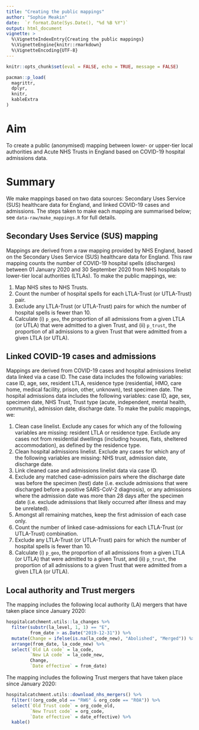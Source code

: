 ```yaml
---
title: "Creating the public mappings"
author: "Sophie Meakin"
date:  `r format.Date(Sys.Date(), "%d %B %Y")`
output: html_document
vignette: >
  %\VignetteIndexEntry{Creating the public mappings}
  %\VignetteEngine{knitr::rmarkdown}
  %\VignetteEncoding{UTF-8}
---
```


```r

knitr::opts_chunk$set(eval = FALSE, echo = TRUE, message = FALSE)

pacman::p_load(
  magrittr,
  dplyr,
  knitr,
  kableExtra
)

```

# Aim

To create a public (anonymised) mapping between lower- or upper-tier local authorities and Acute NHS Trusts in England based on COVID-19 hospital admissions data.

# Summary

We make mappings based on two data sources: Secondary Uses Service (SUS) healthcare data for England, and linked COVID-19 cases and admissions. The steps taken to make each mapping are summarised below; see `data-raw/make_mappings.R` for full details.

## Secondary Uses Service (SUS) mapping

Mappings are derived from a raw mapping provided by NHS England, based on the Secondary Uses Service (SUS) healthcare data for England. This raw mapping counts the number of COVID-19 hospital spells (discharges) between 01 January 2020 and 30 September 2020 from NHS hospitals to lower-tier local authorities (LTLAs). To make the public mappings, we:

1.  Map NHS sites to NHS Trusts.
2.  Count the number of hospital spells for each LTLA-Trust (or UTLA-Trust) pair.
3.  Exclude any LTLA-Trust (or UTLA-Trust) pairs for which the number of hospital spells is fewer than 10.
4.  Calculate (i) `p_geo`, the proportion of all admissions from a given LTLA (or UTLA) that were admitted to a given Trust, and (ii) `p_trust`, the proportion of all admissions to a given Trust that were admitted from a given LTLA (or UTLA).

## Linked COVID-19 cases and admissions

Mappings are derived from COVID-19 cases and hospital admissions linelist data linked via a case ID. The case data includes the following variables: case ID, age, sex, resident LTLA, residence type (residential, HMO, care home, medical facility, prison, other, unknown), test specimen date. The hospital admissions data includes the following variables: case ID, age, sex, specimen date, NHS Trust, Trust type (acute, independent, mental health, community), admission date, discharge date. To make the public mappings, we:

1.  Clean case linelist. Exclude any cases for which any of the following variables are missing: resident LTLA or residence type. Exclude any cases not from residential dwellings (including houses, flats, sheltered accommodation), as defined by the residence type.
2.  Clean hospital admissions linelist. Exclude any cases for which any of the following variables are missing: NHS trust, admission date, discharge date.
3.  Link cleaned case and admissions linelist data via case ID.
4.  Exclude any matched case-admission pairs where the discharge date was before the specimen (test) date (i.e. exclude admissions that were discharged before a positive SARS-CoV-2 diagnosis), or any admissions where the admission date was more than 28 days after the specimen date (i.e. exclude admissions that likely occurred after illness and may be unrelated).
5.  Amongst all remaining matches, keep the first admission of each case only.
6.  Count the number of linked case-admissions for each LTLA-Trust (or UTLA-Trust) combination.
7.  Exclude any LTLA-Trust (or UTLA-Trust) pairs for which the number of hospital spells is fewer than 10.
8.  Calculate (i) `p_geo`, the proportion of all admissions from a given LTLA (or UTLA) that were admitted to a given Trust, and (ii) `p_trust`, the proportion of all admissions to a given Trust that were admitted from a given LTLA (or UTLA).


## Local authority and Trust mergers

The mapping includes the following local authority (LA) mergers that have taken place since January 2020:

```r

hospitalcatchment.utils::la_changes %>%
  filter(substr(la_level, 1, 1) == "E",
         from_date > as.Date("2019-12-31")) %>%
  mutate(Change = ifelse(is.na(la_code_new), "Abolished", "Merged")) %>%
  arrange(from_date, la_code_new) %>%
  select(`Old LA code` = la_code,
         `New LA code` = la_code_new,
         Change,
         `Date effective` = from_date)

```

The mapping includes the following Trust mergers that have taken place since January 2020:

```r

hospitalcatchment.utils::download_nhs_mergers() %>%
  filter(!(org_code_old == "RW6" & org_code == "R0A")) %>%
  select(`Old Trust code` = org_code_old,
         `New Trust code` = org_code,
         `Date effective` = date_effective) %>%
  kable()

```
